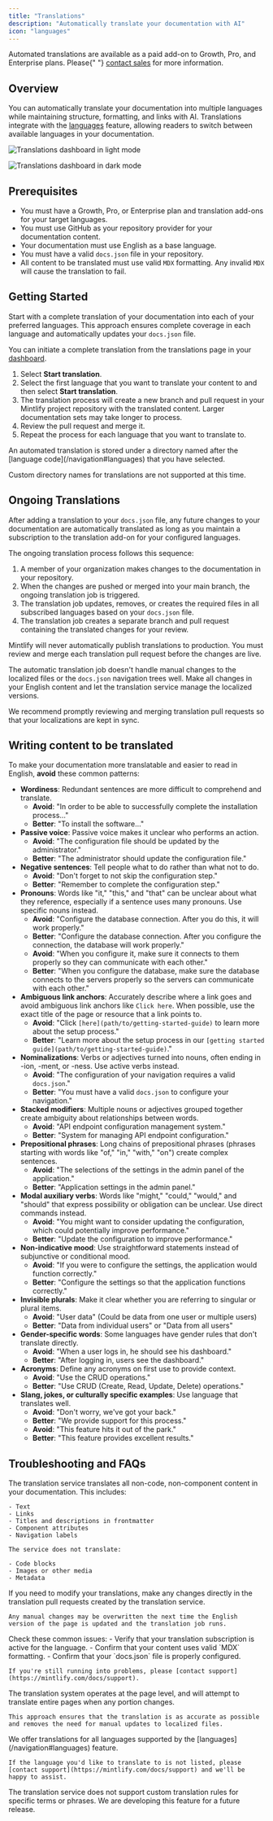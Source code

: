 ```yaml
---
title: "Translations"
description: "Automatically translate your documentation with AI"
icon: "languages"
---
```


<Info>
  Automated translations are available as a paid add-on to Growth, Pro, and Enterprise plans. Please{" "}
  <a href="mailto:sales@mintlify.com">contact sales</a> for more information.
</Info>

## Overview

You can automatically translate your documentation into multiple languages while maintaining structure, formatting, and links with AI. Translations integrate with the [languages](/navigation#languages) feature, allowing readers to switch between available languages in your documentation.

<Frame>
  <img
    className="block dark:hidden my-0 pointer-events-none"
    src="/images/translations/translations-dashboard-light.png"
    alt="Translations dashboard in light mode"
  />

  <img
    className="hidden dark:block my-0 pointer-events-none"
    src="/images/translations/translations-dashboard-dark.png"
    alt="Translations dashboard in dark mode"
  />
</Frame>

## Prerequisites

- You must have a Growth, Pro, or Enterprise plan and translation add-ons for your target languages.
- You must use GitHub as your repository provider for your documentation content.
- Your documentation must use English as a base language.
- You must have a valid `docs.json` file in your repository.
- All content to be translated must use valid `MDX` formatting. Any invalid `MDX` will cause the translation to fail.

## Getting Started

Start with a complete translation of your documentation into each of your preferred languages. This approach ensures complete coverage in each language and automatically updates your `docs.json` file.

You can initiate a complete translation from the translations page in your [dashboard](https://dashboard.mintlify.com/settings/organization/translations).

1. Select **Start translation**.
2. Select the first language that you want to translate your content to and then select **Start translation**.
3. The translation process will create a new branch and pull request in your Mintlify project repository with the translated content. Larger documentation sets may take longer to process.
4. Review the pull request and merge it.
5. Repeat the process for each language that you want to translate to.

<Info>
  An automated translation is stored under a directory named after the [language code](/navigation#languages) that you have selected.
  
  Custom directory names for translations are not supported at this time.
</Info>

## Ongoing Translations

After adding a translation to your `docs.json` file, any future changes to your documentation are automatically translated as long as you maintain a subscription to the translation add-on for your configured languages.

The ongoing translation process follows this sequence:

1. A member of your organization makes changes to the documentation in your repository.
2. When the changes are pushed or merged into your main branch, the ongoing translation job is triggered.
3. The translation job updates, removes, or creates the required files in all subscribed languages based on your `docs.json` file.
4. The translation job creates a separate branch and pull request containing the translated changes for your review.

<Info>
Mintlify will never automatically publish translations to production. You must review and merge each translation pull request before the changes are live.
</Info>

The automatic translation job doesn't handle manual changes to the localized files or the `docs.json` navigation trees well. Make all changes in your English content and let the translation service manage the localized versions.

We recommend promptly reviewing and merging translation pull requests so that your localizations are kept in sync.

## Writing content to be translated

To make your documentation more translatable and easier to read in English, **avoid** these common patterns:

* **Wordiness**: Redundant sentences are more difficult to comprehend and translate.
  * **Avoid**: "In order to be able to successfully complete the installation process..."
  * **Better**: "To install the software..."
* **Passive voice**: Passive voice makes it unclear who performs an action.
  * **Avoid**: "The configuration file should be updated by the administrator."
  * **Better**: "The administrator should update the configuration file."
* **Negative sentences**: Tell people what to do rather than what not to do.
  * **Avoid**: "Don't forget to not skip the configuration step."
  * **Better**: "Remember to complete the configuration step."
* **Pronouns**: Words like "it," "this," and "that" can be unclear about what they reference, especially if a sentence uses many pronouns. Use specific nouns instead.
  * **Avoid**: "Configure the database connection. After you do this, it will work properly."
  * **Better**: "Configure the database connection. After you configure the connection, the database will work properly."
  * **Avoid**: "When you configure it, make sure it connects to them properly so they can communicate with each other."
  * **Better**: "When you configure the database, make sure the database connects to the servers properly so the servers can communicate with each other."
* **Ambiguous link anchors**: Accurately describe where a link goes and avoid ambiguous link anchors like `Click here`. When possible, use the exact title of the page or resource that a link points to.
  * **Avoid**: "Click `[here](path/to/getting-started-guide)` to learn more about the setup process."
  * **Better**: "Learn more about the setup process in our `[getting started guide](path/to/getting-started-guide)`."
* **Nominalizations**: Verbs or adjectives turned into nouns, often ending in -ion, -ment, or -ness. Use active verbs instead.
  * **Avoid**: "The configuration of your navigation requires a valid `docs.json`."
  * **Better**:  "You must have a valid `docs.json` to configure your navigation."
* **Stacked modifiers**: Multiple nouns or adjectives grouped together create ambiguity about relationships between words.
  * **Avoid**: "API endpoint configuration management system."
  * **Better**: "System for managing API endpoint configuration."
* **Prepositional phrases**: Long chains of prepositional phrases (phrases starting with words like "of," "in," "with," "on") create complex sentences.
  * **Avoid**: "The selections of the settings in the admin panel of the application."
  * **Better**: "Application settings in the admin panel."
* **Modal auxiliary verbs**: Words like "might," "could," "would," and "should" that express possibility or obligation can be unclear. Use direct commands instead.
  * **Avoid**: "You might want to consider updating the configuration, which could potentially improve performance."
  * **Better**: "Update the configuration to improve performance."
* **Non-indicative mood**: Use straightforward statements instead of subjunctive or conditional mood.
  * **Avoid**: "If you were to configure the settings, the application would function correctly."
  * **Better**: "Configure the settings so that the application functions correctly."
* **Invisible plurals**: Make it clear whether you are referring to singular or plural items.
  * **Avoid**: "User data" (Could be data from one user or multiple users)
  * **Better**: "Data from individual users" or "Data from all users"
* **Gender-specific words**: Some languages have gender rules that don't translate directly.
  * **Avoid**: "When a user logs in, he should see his dashboard."
  * **Better**: "After logging in, users see the dashboard."
* **Acronyms**: Define any acronyms on first use to provide context.
  * **Avoid**: "Use the CRUD operations."
  * **Better**: "Use CRUD (Create, Read, Update, Delete) operations."
* **Slang, jokes, or culturally specific examples**: Use language that translates well.
  * **Avoid**: "Don't worry, we've got your back."
  * **Better**: "We provide support for this process."
  * **Avoid**: "This feature hits it out of the park."
  * **Better**: "This feature provides excellent results."

## Troubleshooting and FAQs

<AccordionGroup>
  <Accordion title="What content is translated?">
    The translation service translates all non-code, non-component content in your documentation. This includes:
    
    - Text
    - Links
    - Titles and descriptions in frontmatter
    - Component attributes
    - Navigation labels
    
    The service does not translate:
    
    - Code blocks
    - Images or other media
    - Metadata
  </Accordion>

  <Accordion title="How do I update my translations manually?">
    If you need to modify your translations, make any changes directly in the translation pull requests created by the translation service.
    
    Any manual changes may be overwritten the next time the English version of the page is updated and the translation job runs.
  </Accordion>

  <Accordion title="Why isn't my translation working?">
    Check these common issues:
    - Verify that your translation subscription is active for the language.
    - Confirm that your content uses valid `MDX` formatting.
    - Confirm that your `docs.json` file is properly configured.

    If you're still running into problems, please [contact support](https://mintlify.com/docs/support).
  </Accordion>

  <Accordion title="Why do translation PRs sometimes include unchanged sections?">
    The translation system operates at the page level, and will attempt to translate entire pages when any portion changes.

    This approach ensures that the translation is as accurate as possible and removes the need for manual updates to localized files.
  </Accordion>

  <Accordion title="My desired language isn't available.">
    We offer translations for all languages supported by the [languages](/navigation#languages) feature.

    If the language you'd like to translate to is not listed, please [contact support](https://mintlify.com/docs/support) and we'll be happy to assist.
  </Accordion>

  <Accordion title="Can I define specific translations for words or prevent terms from being translated?">
    The translation service does not support custom translation rules for specific terms or phrases. We are developing this feature for a future release.
  </Accordion>
</AccordionGroup>